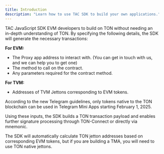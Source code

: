```yaml
---
title: Introduction
description: "Learn how to use TAC SDK to build your own applications."
---
```


TAC JavaScript SDK EVM developers to build on TON without needing an in-depth understanding of TON. By specifying the following details, the SDK will generate the necessary transactions:

**For EVM:**

- The Proxy app address to interact with. (You can get in touch with us, and we can help you to get one)
- The method to call on the contract.
- Any parameters required for the contract method.

**For TVM:**

- Addresses of TVM Jettons corresponding to EVM tokens.

<Warning>
  According to the new Telegram guidelines, only tokens native to the TON
  blockchain can be used in Telegram Mini Apps starting February 1, 2025.
</Warning>

Using these inputs, the SDK builds a TON transaction payload and enables further signature processing through TON-Connect or directly via mnemonic.

The SDK will automatically calculate TON jetton addresses based on corresponding EVM tokens, but if you are building a TMA, you will need to use TON native jettons.
